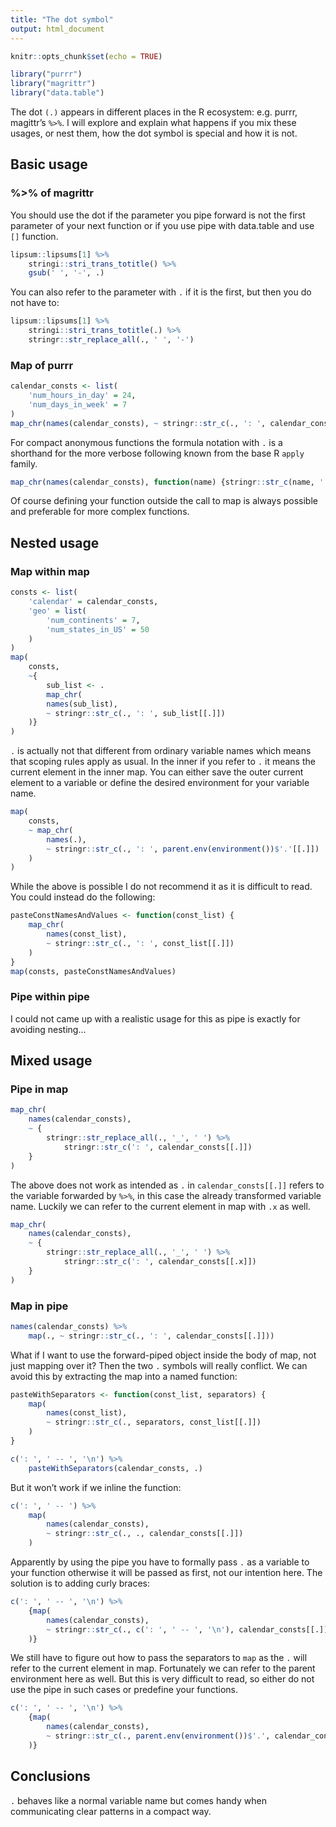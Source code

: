 ```yaml
---
title: "The dot symbol"
output: html_document
---
```


```r
knitr::opts_chunk$set(echo = TRUE)
```

```r
library("purrr")
library("magrittr")
library("data.table")
```

The dot `(.)` appears in different places in the R ecosystem: e.g. purrr, magittr's `%>%`. I will explore and explain what happens if you mix these usages, or nest them, how the dot symbol is special and how it is not.

## Basic usage

### %>% of magrittr

You should use the dot if the parameter you pipe forward is not the first parameter of your next function or if you use pipe with data.table and use `[]` function.

```r
lipsum::lipsums[1] %>% 
    stringi::stri_trans_totitle() %>% 
    gsub(' ', '-', .)
```

You can also refer to the parameter with `.` if it is the first, but then you do not have to:

```r
lipsum::lipsums[1] %>%
    stringi::stri_trans_totitle(.) %>% 
    stringr::str_replace_all(., ' ', '-')
```

### Map of purrr

```r
calendar_consts <- list(
    'num_hours_in_day' = 24,
    'num_days_in_week' = 7
)
map_chr(names(calendar_consts), ~ stringr::str_c(., ': ', calendar_consts[[.]]))
```

For compact anonymous functions the formula notation with `.` is a shorthand for the more verbose following known from the base R `apply` family.

```r
map_chr(names(calendar_consts), function(name) {stringr::str_c(name, ': ', calendar_consts[[name]])})
```

Of course defining your function outside the call to map is always possible and preferable for more complex functions.

## Nested usage

### Map within map

```r
consts <- list(
    'calendar' = calendar_consts,
    'geo' = list(
        'num_continents' = 7,
        'num_states_in_US' = 50
    )
)
map(
    consts,
    ~{
        sub_list <- .
        map_chr(
        names(sub_list),
        ~ stringr::str_c(., ': ', sub_list[[.]])
    )}
)
```

`.` is actually not that different from ordinary variable names which means that scoping rules apply as usual. In the inner if you refer to `.` it means the current element in the inner map. You can either save the outer current element to a variable or define the desired environment for your variable name.

```r
map(
    consts,
    ~ map_chr(
        names(.),
        ~ stringr::str_c(., ': ', parent.env(environment())$'.'[[.]])
    )
)
```

While the above is possible I do not recommend it as it is difficult to read.
You could instead do the following:

```r
pasteConstNamesAndValues <- function(const_list) {
    map_chr(
        names(const_list),
        ~ stringr::str_c(., ': ', const_list[[.]])
    )  
}
map(consts, pasteConstNamesAndValues)
```

### Pipe within pipe

I could not came up with a realistic usage for this as pipe is exactly for avoiding nesting...

## Mixed usage

### Pipe in map

```r
map_chr(
    names(calendar_consts),
    ~ {
        stringr::str_replace_all(., '_', ' ') %>% 
            stringr::str_c(': ', calendar_consts[[.]]) 
    }
)
```

The above does not work as intended as `.` in `calendar_consts[[.]]` refers to the variable forwarded by ` %>% `, in this case the already transformed variable name. Luckily we can refer to the current element in map with `.x` as well.

```r
map_chr(
    names(calendar_consts),
    ~ {
        stringr::str_replace_all(., '_', ' ') %>% 
            stringr::str_c(': ', calendar_consts[[.x]]) 
    }
)
```

### Map in pipe

```r
names(calendar_consts) %>% 
    map(., ~ stringr::str_c(., ': ', calendar_consts[[.]]))
```

What if I want to use the forward-piped object inside the body of map, not just mapping over it? Then the two `.` symbols will really conflict. We can avoid this by extracting the map into a named function:

```r
pasteWithSeparators <- function(const_list, separators) {
    map(
        names(const_list),
        ~ stringr::str_c(., separators, const_list[[.]])
    ) 
}
```

```r
c(': ', ' -- ', '\n') %>% 
    pasteWithSeparators(calendar_consts, .)
```

But it won't work if we inline the function:

```r
c(': ', ' -- ') %>% 
    map(
        names(calendar_consts),
        ~ stringr::str_c(., ., calendar_consts[[.]])
    ) 
```

Apparently by using the pipe you have to formally pass `.` as a variable to your function otherwise it will be passed as first, not our intention here. The solution is to adding curly braces:

```r
c(': ', ' -- ', '\n') %>% 
    {map(
        names(calendar_consts),
        ~ stringr::str_c(., c(': ', ' -- ', '\n'), calendar_consts[[.]])
    )} 
```

We still have to figure out how to pass the separators to `map` as the `.` will refer to the current element in map. Fortunately we can refer to the parent environment here as well. But this is very difficult to read, so either do not use the pipe in such cases or predefine your functions. 

```r
c(': ', ' -- ', '\n') %>% 
    {map(
        names(calendar_consts),
        ~ stringr::str_c(., parent.env(environment())$'.', calendar_consts[[.]])
    )} 
```

## Conclusions

`.` behaves like a normal variable name but comes handy when communicating clear patterns in a compact way.
